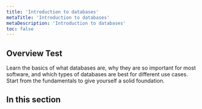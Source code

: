 ```yaml
---
title: 'Introduction to databases'
metaTitle: 'Introduction to databases'
metaDescription: 'Introduction to databases'
toc: false
---
```


## Overview Test

Learn the basics of what databases are, why they are so important for most software, and which types of databases are best for different use cases.  Start from the fundamentals to give yourself a solid foundation.

## In this section

<Subsections />
